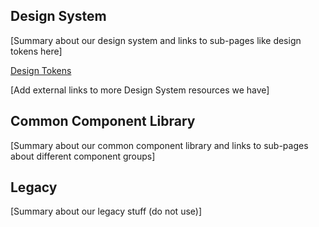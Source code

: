 
<Meta title="Intro" />

## Design System

[Summary about our design system and links to sub-pages like design tokens here]

[Design Tokens](/story/design-tokens--page)

[Add external links to more Design System resources we have]

## Common Component Library

[Summary about our common component library and links to sub-pages about different component groups]

## Legacy

[Summary about our legacy stuff (do not use)]
